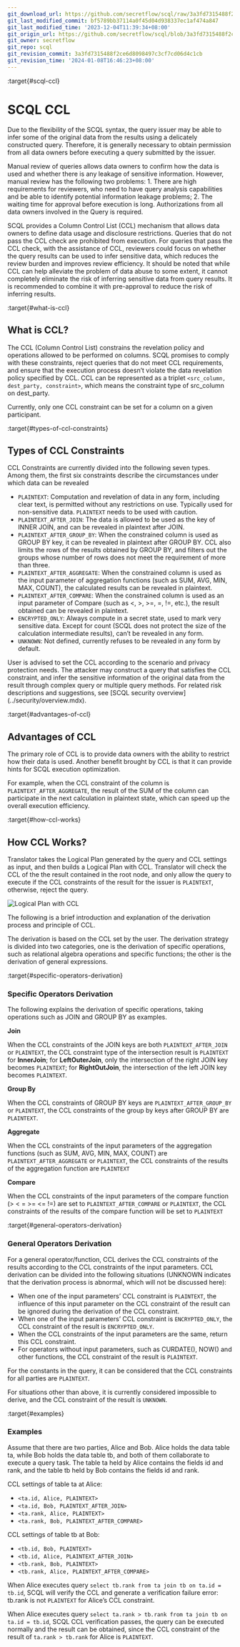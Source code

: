```yaml
---
git_download_url: https://github.com/secretflow/scql/raw/3a3fd7315488f2ce6d8098497c3cf7cd06d4c1cb/docs/topics/ccl/intro.rst
git_last_modified_commit: bf5789bb37114a0f45d04d938337ec1af474a847
git_last_modified_time: '2023-12-04T11:39:34+08:00'
git_origin_url: https://github.com/secretflow/scql/blob/3a3fd7315488f2ce6d8098497c3cf7cd06d4c1cb/docs/topics/ccl/intro.rst
git_owner: secretflow
git_repo: scql
git_revision_commit: 3a3fd7315488f2ce6d8098497c3cf7cd06d4c1cb
git_revision_time: '2024-01-08T16:46:23+08:00'
---
```


:target{#scql-ccl}

# SCQL CCL

Due to the flexibility of the SCQL syntax, the query issuer may be able to infer some of the original data from the results using a delicately constructed query. Therefore, it is generally necessary to obtain permission from all data owners before executing a query submitted by the issuer.

Manual review of queries allows data owners to confirm how the data is used and whether there is any leakage of sensitive information. However, manual review has the following two problems: 1. There are high requirements for reviewers, who need to have query analysis capabilities and be able to identify potential information leakage problems; 2. The waiting time for approval before execution is long. Authorizations from all data owners involved in the Query is required.

SCQL provides a Column Control List (CCL) mechanism that allows data owners to define data usage and disclosure restrictions. Queries that do not pass the CCL check are prohibited from execution. For queries that pass the CCL check, with the assistance of CCL, reviewers could focus on whether the query results can be used to infer sensitive data, which reduces the review burden and improves review efficiency. It should be noted that while CCL can help alleviate the problem of data abuse to some extent, it cannot completely eliminate the risk of inferring sensitive data from query results. It is recommended to combine it with pre-approval to reduce the risk of inferring results.

:target{#what-is-ccl}

## What is CCL?

The CCL (Column Control List) constrains the revelation policy and operations allowed to be performed on columns. SCQL promises to comply with these constraints, reject queries that do not meet CCL requirements, and ensure that the execution process doesn’t violate the data revelation policy specified by CCL. CCL can be represented as a triplet `<src_column, dest_party, constraint>`, which means the constraint type of src\_column on dest\_party.

<Container type="note">
  Currently, only one CCL constraint can be set for a column on a given participant.
</Container>

:target{#types-of-ccl-constraints}

## Types of CCL Constraints

CCL Constraints are currently divided into the following seven types. Among them, the first six constraints describe the circumstances under which data can be revealed

- `PLAINTEXT`: Computation and revelation of data in any form, including clear text, is permitted without any restrictions on use. Typically used for non-sensitive data. `PLAINTEXT` needs to be used with caution.
- `PLAINTEXT_AFTER_JOIN`: The data is allowed to be used as the key of INNER JOIN, and can be revealed in plaintext after JOIN.
- `PLAINTEXT_AFTER_GROUP_BY`: When the constrained column is used as GROUP BY key, it can be revealed in plaintext after GROUP BY. CCL also limits the rows of the results obtained by GROUP BY, and filters out the groups whose number of rows does not meet the requirement of more than three.
- `PLAINTEXT_AFTER_AGGREGATE`: When the constrained column is used as the input parameter of aggregation functions (such as SUM, AVG, MIN, MAX, COUNT), the calculated results can be revealed in plaintext.
- `PLAINTEXT_AFTER_COMPARE`: When the constrained column is used as an input parameter of Compare (such as \<, >, >=, =, !=, etc.), the result obtained can be revealed in plaintext.
- `ENCRYPTED_ONLY`: Always compute in a secret state, used to mark very sensitive data. Except for count (SCQL does not protect the size of the calculation intermediate results), can’t be revealed in any form.
- `UNKNOWN`: Not defined, currently refuses to be revealed in any form by default.

<Container type="note">
  User is advised to set the CCL according to the scenario and privacy protection needs. The attacker may construct a query that satisfies the CCL constraint, and infer the sensitive information of the original data from the result through complex query or multiple query methods. For related risk descriptions and suggestions, see [<span>SCQL security overview</span>](../security/overview.mdx).
</Container>

:target{#advantages-of-ccl}

## Advantages of CCL

The primary role of CCL is to provide data owners with the ability to restrict how their data is used. Another benefit brought by CCL is that it can provide hints for SCQL execution optimization.

For example, when the CCL constraint of the column is `PLAINTEXT_AFTER_AGGREGATE`, the result of the SUM of the column can participate in the next calculation in plaintext state, which can speed up the overall execution efficiency.

:target{#how-ccl-works}

## <Target id="id1" />How CCL Works?

Translator takes the Logical Plan generated by the query and CCL settings as input, and then builds a Logical Plan with CCL. Translator will check the CCL of the the result contained in the root node, and only allow the query to execute if the CCL constraints of the result for the issuer is `PLAINTEXT`, otherwise, reject the query.

![Logical Plan with CCL](../../_assets/logical_plan_with_ccl.png)

The following is a brief introduction and explanation of the derivation process and principle of CCL.

The derivation is based on the CCL set by the user. The derivation strategy is divided into two categories, one is the derivation of specific operations, such as relational algebra operations and specific functions; the other is the derivation of general expressions.

:target{#specific-operators-derivation}

### Specific Operators Derivation

The following explains the derivation of specific operations, taking operations such as JOIN and GROUP BY as examples.

<strong>Join</strong>

When the CCL constraints of the JOIN keys are both `PLAINTEXT_AFTER_JOIN` or `PLAINTEXT`, the CCL constraint type of the intersection result is `PLAINTEXT` for <strong>InnerJoin</strong>; for <strong>LeftOuterJoin</strong>, only the intersection of the right JOIN key becomes `PLAINTEXT`; for <strong>RightOutJoin</strong>, the intersection of the left JOIN key becomes `PLAINTEXT`.

<strong>Group By</strong>

When the CCL constraints of GROUP BY keys are `PLAINTEXT_AFTER_GROUP_BY` or `PLAINTEXT`, the CCL constraints of the group by keys after GROUP BY are `PLAINTEXT`.

<strong>Aggregate</strong>

When the CCL constraints of the input parameters of the aggregation functions (such as SUM, AVG, MIN, MAX, COUNT) are `PLAINTEXT_AFTER_AGGREGATE` or `PLAINTEXT`, the CCL constraints of the results of the aggregation function are `PLAINTEXT`

<strong>Compare</strong>

When the CCL constraints of the input parameters of the compare function (> \< = >= \<= !=) are set to `PLAINTEXT_AFTER_COMPARE` or `PLAINTEXT`, the CCL constraints of the results of the compare function will be set to `PLAINTEXT`

:target{#general-operators-derivation}

### General Operators Derivation

For a general operator/function, CCL derives the CCL constraints of the results according to the CCL constraints of the input parameters. CCL derivation can be divided into the following situations (UNKNOWN indicates that the derivation process is abnormal, which will not be discussed here):

- When one of the input parameters’ CCL constraint is `PLAINTEXT`, the influence of this input parameter on the CCL constraint of the result can be ignored during the derivation of the CCL constraint.
- When one of the input parameters’ CCL constraint is `ENCRYPTED_ONLY`, the CCL constraint of the result is `ENCRYPTED_ONLY`.
- When the CCL constraints of the input parameters are the same, return this CCL constraint.
- For operators without input parameters, such as CURDATE(), NOW() and other functions, the CCL constraint of the result is `PLAINTEXT`.

For the constants in the query, it can be considered that the CCL constraints for all parties are `PLAINTEXT`.

For situations other than above, it is currently considered impossible to derive, and the CCL constraint of the result is `UNKNOWN`.

:target{#examples}

### Examples

Assume that there are two parties, Alice and Bob. Alice holds the data table ta, while Bob holds the data table tb, and both of them collaborate to execute a query task. The table ta held by Alice contains the fields id and rank, and the table tb held by Bob contains the fields id and rank.

CCL settings of table ta at Alice:

- `<ta.id, Alice, PLAINTEXT>`
- `<ta.id, Bob, PLAINTEXT_AFTER_JOIN>`
- `<ta.rank, Alice, PLAINTEXT>`
- `<ta.rank, Bob, PLAINTEXT_AFTER_COMPARE>`

CCL settings of table tb at Bob:

- `<tb.id, Bob, PLAINTEXT>`
- `<tb.id, Alice, PLAINTEXT_AFTER_JOIN>`
- `<tb.rank, Bob, PLAINTEXT>`
- `<tb.rank, Alice, PLAINTEXT_AFTER_COMPARE>`

When Alice executes query `select tb.rank from ta join tb on ta.id = tb.id`, SCQL will verify the CCL and generate a verification failure error: tb.rank is not `PLAINTEXT` for Alice’s CCL constraint.

When Alice executes query `select ta.rank > tb.rank from ta join tb on ta.id = tb.id`, SCQL CCL verification passes, the query can be executed normally and the result can be obtained, since the CCL constraint of the result of `ta.rank > tb.rank` for Alice is `PLAINTEXT`.

